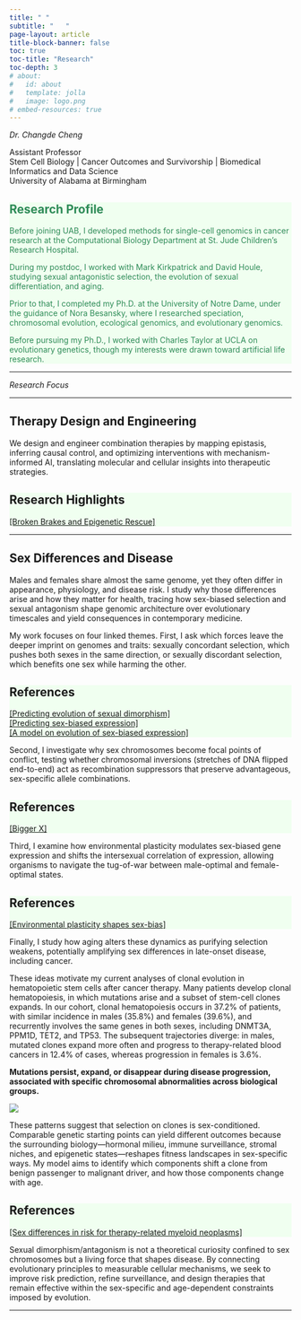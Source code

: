```yaml
---
title: " "
subtitle: "   "
page-layout: article
title-block-banner: false
toc: true
toc-title: "Research"  
toc-depth: 3
# about:
#   id: about
#   template: jolla
#   image: logo.png
# embed-resources: true
---
```


<!-- Question and biology systems -->
<!-- Approach -->
<!-- Significance -->

*Dr. Changde Cheng*

Assistant Professor \
Stem Cell Biology | Cancer Outcomes and Survivorship | Biomedical Informatics and Data Science \
University of Alabama at Birmingham

::: {.callout-note collapse="true" appearance="minimal" style="background-color: honeydew; border-color: gray; color: seagreen;"}
# Research Profile

Before joining UAB, I developed methods for single-cell genomics in cancer research at the Computational Biology Department at St. Jude Children's Research Hospital.\

During my postdoc, I worked with Mark Kirkpatrick and David Houle, studying sexual antagonistic selection, the evolution of sexual differentiation, and aging. \

Prior to that, I completed my Ph.D. at the University of Notre Dame, under the guidance of Nora Besansky, where I researched speciation, chromosomal evolution, ecological genomics, and evolutionary genomics. \

Before pursuing my Ph.D., I worked with Charles Taylor at UCLA on evolutionary genetics, though my interests were drawn toward artificial life research. \
<!-- I earned my B.S. degree in cell biology and genetics from Peking University. -->
:::

---

*Research Focus*

---

## Therapy Design and Engineering 

<!-- ::: {.callout-note collapse="false" appearance="minimal" style="background-color: #FF69B4; border-color: gray; color: white;"} -->
We design and engineer combination therapies by mapping epistasis, inferring causal control, and optimizing interventions with mechanism-informed AI, translating molecular and cellular insights into therapeutic strategies.
<!-- ::: -->

::: {.callout-note collapse="false" appearance="minimal" style="background-color: honeydew; border-color: gray;"}
# Research Highlights
[ \[Broken Brakes and Epigenetic Rescue\] ](publications/2024_menin/index.qmd)
:::

---

## Sex Differences and Disease

Males and females share almost the same genome, yet they often differ in appearance, physiology, and disease risk. I study why those differences arise and how they matter for health, tracing how sex-biased selection and sexual antagonism shape genomic architecture over evolutionary timescales and yield consequences in contemporary medicine.

My work focuses on four linked themes. First, I ask which forces leave the deeper imprint on genomes and traits: sexually concordant selection, which pushes both sexes in the same direction, or sexually discordant selection, which benefits one sex while harming the other. 

::: {.callout-note collapse="false" appearance="minimal" style="background-color: honeydew; border-color: gray;"}
# References
[ \[Predicting evolution of sexual dimorphism\] ](https://www.ncbi.nlm.nih.gov/pubmed/32970462/) \
[ \[Predicting sex-biased expression\] ](https://www.ncbi.nlm.nih.gov/pubmed/33512493/)  \
[ \[A model on evolution of sex-biased expression\] ](https://www.ncbi.nlm.nih.gov/pubmed/27658217/) 
:::

Second, I investigate why sex chromosomes become focal points of conflict, testing whether chromosomal inversions (stretches of DNA flipped end-to-end) act as recombination suppressors that preserve advantageous, sex-specific allele combinations. 

::: {.callout-note collapse="false" appearance="minimal" style="background-color: honeydew; border-color: gray;"}
# References
[ \[Bigger X\] ](https://www.ncbi.nlm.nih.gov/pubmed/30059177/) \
<!-- [ \[Evolution of sex chromosomes in Stickleback\] ]() -->
:::

Third, I examine how environmental plasticity modulates sex-biased gene expression and shifts the intersexual correlation of expression, allowing organisms to navigate the tug-of-war between male-optimal and female-optimal states. 

::: {.callout-note collapse="false" appearance="minimal" style="background-color: honeydew; border-color: gray;"}
# References
[ \[Environmental plasticity shapes sex-bias\] ](https://www.ncbi.nlm.nih.gov/pubmed/29036352/) \
<!-- [ \[Evolution of sex chromosomes in Stickleback\] ]() -->
:::


Finally, I study how aging alters these dynamics as purifying selection weakens, potentially amplifying sex differences in late-onset disease, including cancer.

These ideas motivate my current analyses of clonal evolution in hematopoietic stem cells after cancer therapy. Many patients develop clonal hematopoiesis, in which mutations arise and a subset of stem-cell clones expands. In our cohort, clonal hematopoiesis occurs in 37.2% of patients, with similar incidence in males (35.8%) and females (39.6%), and recurrently involves the same genes in both sexes, including DNMT3A, PPM1D, TET2, and TP53. The subsequent trajectories diverge: in males, mutated clones expand more often and progress to therapy-related blood cancers in 12.4% of cases, whereas progression in females is 3.6%. 

::: {.text-center}
**Mutations persist, expand, or disappear during disease progression,  associated with specific chromosomal abnormalities across biological groups.**
:::

![](publications/2024_sextmn/featured.png)

These patterns suggest that selection on clones is sex-conditioned. Comparable genetic starting points can yield different outcomes because the surrounding biology—hormonal milieu, immune surveillance, stromal niches, and epigenetic states—reshapes fitness landscapes in sex-specific ways. My model aims to identify which components shift a clone from benign passenger to malignant driver, and how those components change with age.

::: {.callout-note collapse="false" appearance="minimal" style="background-color: honeydew; border-color: gray;"}
# References
[ \[Sex differences in risk for therapy-related myeloid neoplasms\] ](https://doi.org/10.1200/JCO-24-01487)
<!-- (publications/2024_sextmn/index.qmd) -->
:::

Sexual dimorphism/antagonism is not a theoretical curiosity confined to sex chromosomes but a living force that shapes disease. By connecting evolutionary principles to measurable cellular mechanisms, we seek to improve risk prediction, refine surveillance, and design therapies that remain effective within the sex-specific and age-dependent constraints imposed by evolution.


---

<!-- [Back to Top](#) -->

